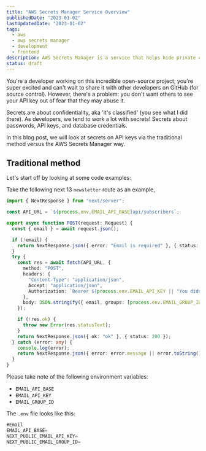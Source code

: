 ```yaml
---
title: "AWS Secrets Manager Service Overview"
publishedDate: "2023-01-02"
lastUpdatedDate: "2023-01-02"
tags:
  - aws
  - aws secrets manager
  - development
  - frontend
description: AWS Secrets Manager is a service that helps hide private configuration keys like API access token, database credentials, or other sensitive information
status: draft
---
```


You're a developer working on this incredible open-source project; you're super excited and can't wait to share it with other developers on GitHub (for source control). However, there's a problem: you don't want others to see your API key out of fear that they may abuse it.

Secrets are about confidentiality, aka 'it's classified' (you see what I did there). As developers, we tend to work a lot with secrets! Secrets about passwords, API keys, and database credentials.

In this blog post, we will look at secrets on API keys via the traditional method versus the AWS Secrets Manager way.

## Traditional method

Let's start off by looking at some code examples:

Take the following next 13 `newsletter` route as an example,

```ts
import { NextResponse } from "next/server";

const API_URL = `${process.env.EMAIL_API_BASE}api/subscribers`;

export async function POST(request: Request) {
  const { email } = await request.json();

  if (!email) {
    return NextResponse.json({ error: "Email is required" }, { status: 400 });
  }
  try {
    const res = await fetch(API_URL, {
      method: "POST",
      headers: {
        "Content-Type": "application/json",
        Accept: "application/json",
        Authorization: `Bearer ${process.env.EMAIL_API_KEY || "You didn't set the API key"}`,
      },
      body: JSON.stringify({ email, groups: [process.env.EMAIL_GROUP_ID || ""] }),
    });

    if (!res.ok) {
      throw new Error(res.statusText);
    }
    return NextResponse.json({ ok: "ok" }, { status: 200 });
  } catch (error: any) {
    console.log(error);
    return NextResponse.json({ error: error.message || error.toString() }, { status: 500 });
  }
}
```

Please take note of the following environment variables:

- `EMAIL_API_BASE`
- `EMAIL_API_KEY`
- `EMAIL_GROUP_ID`

The `.env` file looks like this:

```js
#Email
EMAIL_API_BASE=
NEXT_PUBLIC_EMAIL_API_KEY=
NEXT_PUBLIC_EMAIL_GROUP_ID=
```
